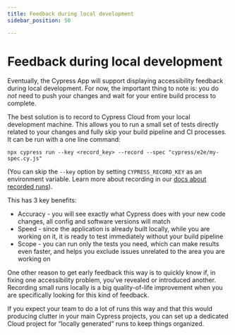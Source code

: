 ```yaml
---
title: Feedback during local development
sidebar_position: 50

---
```


# Feedback during local development

Eventually, the Cypress App will support displaying accessibility feedback during local development. For now, the important thing to note is: you do *not* need to push your changes and wait for your entire build process to complete.

The best solution is to record to Cypress Cloud from your local development machine. This allows you to run a small set of tests directly related to your changes and fully skip your build pipeline and CI processes. It can be run with a one line command:

```
npx cypress run --key <record_key> --record --spec "cypress/e2e/my-spec.cy.js" 
```

(You can skip the `--key` option by setting `CYPRESS_RECORD_KEY` as an environment variable. Learn more about recording in our [docs about recorded runs](https://docs.cypress.io/guides/cloud/recorded-runs)).  
   
This has 3 key benefits:

* Accuracy \- you will see exactly what Cypress does with your new code changes, all config and software versions will match  
* Speed \- since the application is already built locally, while you are working on it, it is ready to test immediately without your build pipeline  
* Scope \- you can run only the tests you need, which can make results even faster, and helps you exclude issues unrelated to the area you are working on

One other reason to get early feedback this way is to quickly know if, in fixing one accessibility problem, you’ve revealed or introduced another. Recording small runs locally is a big quality-of-life improvement when you are specifically looking for this kind of feedback. 

If you expect your team to do a lot of runs this way and that this would producing clutter in your main Cypress projects, you can set up a dedicated Cloud project for “locally generated” runs to keep things organized.


